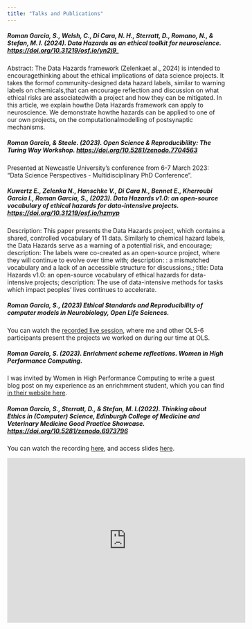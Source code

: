 ```yaml
---
title: "Talks and Publications"
---
```

##### **Roman Garcia, S., Welsh, C., Di Cara, N. H., Sterratt, D., Romano, N., & Stefan, M. I. (2024). Data Hazards as an ethical toolkit for neuroscience. [https://doi.org/10.31219/osf.io/yn2j9_](https://doi.org/10.31219/osf.io/yn2j9)**

Abstract: The Data Hazards framework (Zelenkaet al., 2024) is intended to encouragethinking about the ethical implications of data science projects. It takes the formof community-designed data hazard labels, similar to warning labels on chemicals,that can encourage reflection and discussion on what ethical risks are associatedwith a project and how they can be mitigated. In this article, we explain howthe Data Hazards framework can apply to neuroscience. We demonstrate howthe hazards can be applied to one of our own projects, on the computationalmodelling of postsynaptic mechanisms.

##### **Roman Garcia, & Steele. (2023). Open Science & Reproducibility: The Turing Way Workshop. [https://doi.org/10.5281/zenodo.7704563](https://doi.org/10.5281/zenodo.7704563)**

Presented at Newcastle University's conference from 6-7 March 2023: "Data Science Perspectives - Multidisciplinary PhD Conference".

##### **Kuwertz E., Zelenka N., Hanschke V., Di Cara N., Bennet E., Kherroubi Garcia I., Roman Garcia, S., (2023).  Data Hazards v1.0: an open-source vocabulary of ethical hazards for data-intensive projects. [https://doi.org/10.31219/osf.io/hzmyp](https://doi.org/10.31219/osf.io/hzmyp)**

Description: This paper presents the Data Hazards project, which contains a shared, controlled vocabulary of 11 data. Similarly to chemical hazard labels, the Data Hazards serve as a warning of a potential risk, and encourage; description: The labels were co-created as an open-source project, where they will continue to evolve over time with; description: : a mismatched vocabulary and a lack of an accessible structure for discussions.; title: Data Hazards v1.0: an open-source vocabulary of ethical hazards for data-intensive projects; description: The use of data-intensive methods for tasks which impact peoples’ lives continues to accelerate.

##### **Roman Garcia, S., (2023) Ethical Standards and Reproducibility of computer models in Neurobiology, Open Life Sciences.**

You can watch the [recorded live session](https://www.youtube.com/watch?v=3qb28JDFhGw), where me and other OLS-6 participants present the projects we worked on during our time at OLS.

##### **Roman Garcia, S. (2023). Enrichment scheme reflections. Women in High Performance Computing.**

I was invited by Women in High Performance Computing to write a guest blog post on my experience as an enrichmment student, which you can find [in their website here](https://womeninhpc.org/paths-to-hpc/enrichment-scheme-reflections-the-alan-turing-institute).

##### **Roman Garcia, S., Sterratt, D., & Stefan, M. I.(2022).  Thinking about Ethics in (Computer) Science, Edinburgh College of Medicine and Veterinary Medicine Good Practice Showcase. [https://doi.org/10.5281/zenodo.6973796](https://doi.org/10.5281/zenodo.6973796)**

You can watch the recording [here](https://youtu.be/8wAfcTM_ypA), and access slides [here](https://zenodo.org/record/6973796#.YvDqOHbMKUk).

<iframe width="550" height="380" src="https://www.youtube.com/embed/8wAfcTM_ypA" title="Thinking about Ethics in (Computer) Science" frameborder="0" allow="accelerometer; autoplay; clipboard-write; encrypted-media; gyroscope; picture-in-picture" allowfullscreen></iframe>
